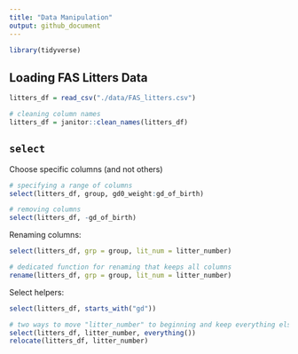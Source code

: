 ```yaml
---
title: "Data Manipulation"
output: github_document
---
```


```r
library(tidyverse)
```

## Loading FAS Litters Data

```r
litters_df = read_csv("./data/FAS_litters.csv")

# cleaning column names
litters_df = janitor::clean_names(litters_df)
```

## `select`

Choose specific columns (and not others)

```r
# specifying a range of columns
select(litters_df, group, gd0_weight:gd_of_birth)

# removing columns
select(litters_df, -gd_of_birth)
```

Renaming columns:

```r
select(litters_df, grp = group, lit_num = litter_number)

# dedicated function for renaming that keeps all columns
rename(litters_df, grp = group, lit_num = litter_number)
```

Select helpers:

```r
select(litters_df, starts_with("gd"))
```

```r
# two ways to move "litter_number" to beginning and keep everything else
select(litters_df, litter_number, everything())
relocate(litters_df, litter_number)
```

